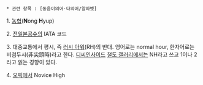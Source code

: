 * 관련 항목 : [동음이의어·다의어/알파벳]

1. [[농협]]('''N'''ong '''H'''yup)

2. [[전일본공수]]의 IATA 코드

3. 대중교통에서 평시, 즉 [[러시 아워]](RH)의 반대. 영어로는 normal hour, 한자어로는 비첨두시(非尖頭時)라고 한다.
[[디씨인사이드]] [[철도 갤러리]]에서는 NH라고 쓰고 1이나 2라고 읽는 경향이 있다.

4. [[오픽]]에서 Novice High
